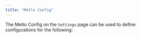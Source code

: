 ```yaml
---
title: "Metlo Config"
---
```


The Metlo Config on the `Settings` page can be used to define configurations for
the following:

<CardGroup>
  <Card title="Disabling Select Fields" icon="ban" href="/privacy/data-retention" />
  <Card title="Authentication" icon="user-check" href="/inventory/configuration" />
  <Card
    title="Custom Sensitive Data"
    icon="file-shield"
    href="/inventory/custom-sensitive-data"
  />
  <Card
    title="Global Test Environment"
    icon="globe"
    href="/testing/global-test-environment"
  />
</CardGroup>
